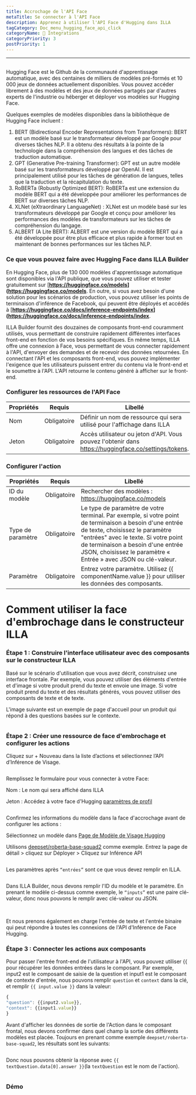 ```yaml
---
title: Accrochage de l'API Face
metaTitle: Se connecter à l'API Face
description: Apprenez à utiliser l'API Face d'Hugging dans ILLA
tagCategory: Doc_menu_hugging_face_api_click
categoryName: 🔨 Integrations
categoryPriority: 3
postPriority: 1
---
```


* * *

## <Heading hidden>API Face câlinage</Heading>

Hugging Face est le Github de la communauté d'apprentissage automatique, avec des centaines de milliers de modèles pré-formés et 10 000 jeux de données actuellement disponibles. Vous pouvez accéder librement à des modèles et des jeux de données partagés par d'autres experts de l'industrie ou héberger et déployer vos modèles sur Hugging Face.

Quelques exemples de modèles disponibles dans la bibliothèque de Hugging Face incluent :

1.  BERT (Bidirectional Encoder Representations from Transformers): BERT est un modèle basé sur le transformateur développé par Google pour diverses tâches NLP. Il a obtenu des résultats à la pointe de la technologie dans la compréhension des langues et des tâches de traduction automatique.
2.  GPT (Generative Pre-training Transformer): GPT est un autre modèle basé sur les transformateurs développé par OpenAI. Il est principalement utilisé pour les tâches de génération de langues, telles que la traduction et la récapitulation du texte.
3.  RoBERTa (Robustly Optimized BERT): RoBERTa est une extension du modèle BERT qui a été développée pour améliorer les performances de BERT sur diverses tâches NLP.
4.  XLNet (eXtraordinary LanguageNet) : XLNet est un modèle basé sur les transformateurs développé par Google et conçu pour améliorer les performances des modèles de transformateurs sur les tâches de compréhension du langage.
5.  ALBERT (A Lite BERT): ALBERT est une version du modèle BERT qui a été développée pour être plus efficace et plus rapide à former tout en maintenant de bonnes performances sur les tâches NLP.

### Ce que vous pouvez faire avec Hugging Face dans ILLA Builder

En Hugging Face, plus de 130 000 modèles d'apprentissage automatique sont disponibles via l'API publique, que vous pouvez utiliser et tester gratuitement sur \[**<https://huggingface.co/models>](<https://huggingface.co/models>**. En outre, si vous avez besoin d'une solution pour les scénarios de production, vous pouvez utiliser les points de terminaison d'inférence de Facebook, qui peuvent être déployés et accédés à \[**<https://huggingface.co/docs/inference-endpoints/index>](<https://huggingface.co/docs/inference-endpoints/index>**.

ILLA Builder fournit des douzaines de composants front-end couramment utilisés, vous permettant de construire rapidement différentes interfaces front-end en fonction de vos besoins spécifiques. En même temps, ILLA offre une connexion à Face, vous permettant de vous connecter rapidement à l'API, d'envoyer des demandes et de recevoir des données retournées. En connectant l'API et les composants front-end, vous pouvez implémenter l'exigence que les utilisateurs puissent entrer du contenu via le front-end et le soumettre à l'API. L'API retourne le contenu généré à afficher sur le front-end.

### Configurer les ressources de l'API Face

| Propriétés | Requis      | Libellé                                                                                               |
| ---------- | ----------- | ----------------------------------------------------------------------------------------------------- |
| Nom        | Obligatoire | Définir un nom de ressource qui sera utilisé pour l'affichage dans ILLA                               |
| Jeton      | Obligatoire | Accès utilisateur ou jeton d'API. Vous pouvez l'obtenir dans https://huggingface.co/settings/tokens.  |

### Configurer l'action

| Propriétés        | Requis      | Libellé                                                                                                                                                                                                                                                                                   |
| ----------------- | ----------- | ----------------------------------------------------------------------------------------------------------------------------------------------------------------------------------------------------------------------------------------------------------------------------------------- |
| ID du modèle      | Obligatoire | Rechercher des modèles : https://huggingface.co/models                                                                                                                                                                                                                                    |
| Type de paramètre | Obligatoire | Le type de paramètre de votre terminal. Par exemple, si votre point de terminaison a besoin d'une entrée de texte, choisissez le paramètre "entrées" avec le texte. Si votre point de terminaison a besoin d'une entrée JSON, choisissez le paramètre « Entrée » avec JSON ou clé-valeur. |
| Paramètre         | Obligatoire | Entrez votre paramètre. Utilisez {{ componentName.value }} pour utiliser les données des composants.                                                                                                                                                                                      |

# Comment utiliser la face d'embrochage dans le constructeur ILLA

### Étape 1 : Construire l'interface utilisateur avec des composants sur le constructeur ILLA

Basé sur le scénario d'utilisation que vous avez décrit, construisez une interface frontale. Par exemple, vous pouvez utiliser des éléments d'entrée et d'image si votre produit prend du texte et envoie une image. Si votre produit prend du texte et des résultats générés, vous pouvez utiliser des composants de texte et de texte.

L'image suivante est un exemple de page d'accueil pour un produit qui répond à des questions basées sur le contexte.

<img src='https://cdn.illacloud.com/official-website/img/docs/connect/hfapi1.png' alt="" />

### Étape 2 : Créer une ressource de face d'embrochage et configurer les actions

Cliquez sur + Nouveau dans la liste d’actions et sélectionnez l’API d’Inférence de Visage.

<img src='https://cdn.illacloud.com/official-website/img/docs/connect/hfapi2.png' alt="" />

Remplissez le formulaire pour vous connecter à votre Face:

Nom : Le nom qui sera affiché dans ILLA

Jeton : Accédez à votre face d'Hugging [paramètres de profil]([https://huggingface.co/settings/tokens](https://huggingface.co/settings/tokens))

<img src='https://cdn.illacloud.com/official-website/img/docs/connect/hfapi3.png' alt="" />

Confirmez les informations du modèle dans la face d'accrochage avant de configurer les actions :

Sélectionnez un modèle dans [Page de Modèle de Visage Hugging]([https://huggingface.co/models](https://huggingface.co/models))

Utilisons [deepset/roberta-base-squad2]([https://huggingface.co/deepset/roberta-base-squad2](https://huggingface.co/deepset/roberta-base-squad2)) comme exemple. Entrez la page de détail > cliquez sur Déployer > Cliquez sur Inférence API

<img src='https://cdn.illacloud.com/official-website/img/docs/connect/hfapi4.png' alt="" />

Les paramètres après `“entrées”` sont ce que vous devez remplir en ILLA. 

<img src='https://cdn.illacloud.com/official-website/img/docs/connect/hfapi5.png' alt="" />

Dans ILLA Builder, nous devons remplir l'ID du modèle et le paramètre. En prenant le modèle ci-dessus comme exemple, le `“inputs”` est une paire clé-valeur, donc nous pouvons le remplir avec clé-valeur ou JSON. 

<img src='https://cdn.illacloud.com/official-website/img/docs/connect/hfapi6.png' alt="" />

<img src='https://cdn.illacloud.com/official-website/img/docs/connect/hfapi7.png' alt="" />

Et nous prenons également en charge l'entrée de texte et l'entrée binaire qui peut répondre à toutes les connexions de l'API d'Inférence de Face Hugging.

### Étape 3 : Connecter les actions aux composants

Pour passer l'entrée front-end de l'utilisateur à l'API, vous pouvez utiliser {{ pour récupérer les données entrées dans le composant. Par exemple, input2 est le composant de saisie de la question et input1 est le composant de contexte d'entrée, nous pouvons remplir `question` et `context` dans la clé, et remplir `{{ input.value }}` dans la valeur:

```jsx
{
"question": {{input2.value}},
"context": {{input1.value}}
}
```

Avant d'afficher les données de sortie de l'Action dans le composant frontal, nous devons confirmer dans quel champ la sortie des différents modèles est placée. Toujours en prenant comme exemple `deepset/roberta-base-squad2`, les résultats sont les suivants:

<img src='https://cdn.illacloud.com/official-website/img/docs/connect/hfapi8.png' alt="" />

Donc nous pouvons obtenir la réponse avec `{{ textQuestion.data[0].answer }}`(la `textQuestion` est le nom de l'action). 

<img src='https://cdn.illacloud.com/official-website/img/docs/connect/hfapi9.png' alt="" />

### Démo

<img src='https://cdn.illacloud.com/official-website/img/docs/connect/hfapi10.gif' alt="" />

<img src='https://cdn.illacloud.com/official-website/img/docs/connect/hfapi11.gif' alt="" />
